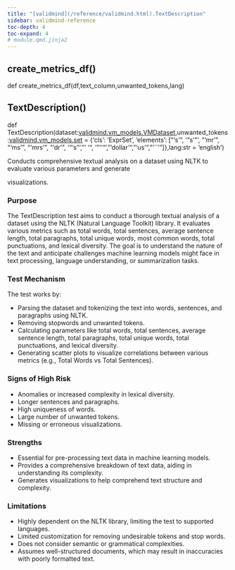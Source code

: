 ```yaml
---
title: "[validmind](/reference/validmind.html).TextDescription"
sidebar: validmind-reference
toc-depth: 4
toc-expand: 4
# module.qmd.jinja2
---
```


<!-- function.qmd.jinja2 -->

## create_metrics_df[()]{.muted}

<!-- signatures.jinja2 -->

::: {.signature}

<span class="kw">def</span> <span class="name">create_metrics_df</span>(<span class="params"><span class="n">df</span><span class="muted">,</span></span><span class="params"><span class="n">text_column</span><span class="muted">,</span></span><span class="params"><span class="n">unwanted_tokens</span><span class="muted">,</span></span><span class="params"><span class="n">lang</span></span>)

:::

<!-- function.qmd.jinja2 -->

## TextDescription[()]{.muted}

<!-- signatures.jinja2 -->

::: {.signature}

<span class="kw">def</span> <span class="name">TextDescription</span>(<span class="params"><span class="n">dataset</span><span class="p">:</span><span class="nb"><!-- types.jinja2 - format_type --><a href="/reference/validmind/vm_models.html#class-vmdataset">validmind.vm_models.VMDataset</a></span><span class="muted">,</span></span><span class="params"><span class="n">unwanted_tokens</span><span class="p">:</span><span class="nb"><!-- types.jinja2 - format_type --><a href="/reference/validmind/vm_models.html#class-set">validmind.vm_models.set</a></span><span class="o"> = </span><span class="kc">{'cls': 'ExprSet', 'elements': ["'s'", '"s'"', "'mr'", "'ms'", "'mrs'", "'dr'", '"'s"', "' '", '"''"', "'dollar'", "'us'", "'\`\`'"]}</span><span class="muted">,</span></span><span class="params"><span class="n">lang</span><span class="p">:</span><span class="nb"><!-- types.jinja2 - format_type -->str</span><span class="o"> = </span><span class="kc">'english'</span></span>)

:::

<!-- docstring.jinja2 -->

Conducts comprehensive textual analysis on a dataset using NLTK to evaluate various parameters and generate

visualizations.

### Purpose

The TextDescription test aims to conduct a thorough textual analysis of a dataset using the NLTK (Natural Language Toolkit) library. It evaluates various metrics such as total words, total sentences, average sentence length, total paragraphs, total unique words, most common words, total punctuations, and lexical diversity. The goal is to understand the nature of the text and anticipate challenges machine learning models might face in text processing, language understanding, or summarization tasks.

### Test Mechanism

The test works by:

- Parsing the dataset and tokenizing the text into words, sentences, and paragraphs using NLTK.
- Removing stopwords and unwanted tokens.
- Calculating parameters like total words, total sentences, average sentence length, total paragraphs, total unique words, total punctuations, and lexical diversity.
- Generating scatter plots to visualize correlations between various metrics (e.g., Total Words vs Total Sentences).

### Signs of High Risk

- Anomalies or increased complexity in lexical diversity.
- Longer sentences and paragraphs.
- High uniqueness of words.
- Large number of unwanted tokens.
- Missing or erroneous visualizations.

### Strengths

- Essential for pre-processing text data in machine learning models.
- Provides a comprehensive breakdown of text data, aiding in understanding its complexity.
- Generates visualizations to help comprehend text structure and complexity.

### Limitations

- Highly dependent on the NLTK library, limiting the test to supported languages.
- Limited customization for removing undesirable tokens and stop words.
- Does not consider semantic or grammatical complexities.
- Assumes well-structured documents, which may result in inaccuracies with poorly formatted text.

